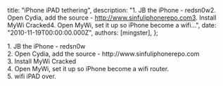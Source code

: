 
  title: "iPhone iPAD tethering",
  description: "1. JB the iPhone - redsn0w2. Open Cydia, add the source - http://www.sinfuliphonerepo.com3. Install MyWi Cracked4. Open MyWi, set it up so iPhone become a wifi...",
  date: "2010-11-19T00:00:00.000Z",
  authors: [mingster],
};

<p>1. JB the iPhone - redsn0w<br />2. Open Cydia, add the source - http://www.sinfuliphonerepo.com<br />3. Install MyWi Cracked<br />4. Open MyWi, set it up so iPhone become a wifi router.<br />5. wifi iPAD over.</p>
